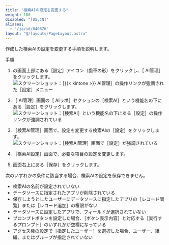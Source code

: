 ```yaml
---
title: "検索AIの設定を変更する"
weight: 100
disabled: "[US,CN]"
aliases:
  - "/ja/id/040876"
layout: "@/layouts/PageLayout.astro"
---
```




作成した検索AIの設定を変更する手順を説明します。

<Heading id="assist_settings_search_prefs_change_10">手順</Heading>

1. <Kintone />の画面上部にある<Wovn>［設定］</Wovn>アイコン（歯車の形）をクリックし、<Wovn>［<Kintone /> AI管理］</Wovn>をクリックします。  
   <Img src="/k/kintone/img-ja/ai_enable_01.png" alt="スクリーンショット：［{{&lt; kintone &gt;}} AI管理］の操作リンクが強調された［設定］メニュー" />

1. <Wovn>［<Kintone /> AI管理］</Wovn>画面の<Wovn>［<Kintone /> AIラボ］</Wovn>セクションの<Wovn>［検索AI］</Wovn>という機能名の下にある<Wovn>［設定］</Wovn>をクリックします。  
   <Img src="/k/kintone/img-ja/assist_ceate_01.png" alt="スクリーンショット：［検索AI］という機能名の下にある［設定］の操作リンクが強調されている" />

1. <Wovn>［検索AI管理］</Wovn>画面で、設定を変更する検索AIの<Wovn>［設定］</Wovn>をクリックします。  
   <Img src="/k/kintone/img-ja/search_prefs_change_01.png" alt="スクリーンショット：［検索AI管理］画面で［設定］が強調されている" />

1. <Wovn>［検索AI設定］</Wovn>画面で、必要な項目の設定を変更します。

1. 画面右上にある<Wovn>［保存］</Wovn>をクリックします。

<Note>

次のいずれかの条件に該当する場合、検索AIの設定を保存できません。

* 検索AIの名前が設定されていない
* データソースに指定されたアプリが削除されている
* 保存しようとしたユーザーにデータソースに指定したアプリの<Wovn>［レコード閲覧］</Wovn>または<Wovn>［レコード追加］</Wovn>の権限がない
* データソースに設定したアプリで、フィールドが選択されていない
* プロンプトボタンを設定した場合、<Wovn>［ボタン表示内容］</Wovn>と対応する<Wovn>［実行するプロンプト］</Wovn>のいずれかが空欄になっている
* アクセス権の設定で<Wovn>［指定したユーザー］</Wovn>を選択した場合、ユーザー、組織、またはグループが指定されていない

</Note>
